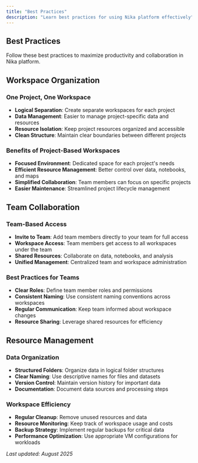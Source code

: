 ```yaml
---
title: "Best Practices"
description: "Learn best practices for using Nika platform effectively"
---
```


## Best Practices

Follow these best practices to maximize productivity and collaboration in Nika platform.

## Workspace Organization

### One Project, One Workspace
- **Logical Separation**: Create separate workspaces for each project
- **Data Management**: Easier to manage project-specific data and resources
- **Resource Isolation**: Keep project resources organized and accessible
- **Clean Structure**: Maintain clear boundaries between different projects

### Benefits of Project-Based Workspaces
- **Focused Environment**: Dedicated space for each project's needs
- **Efficient Resource Management**: Better control over data, notebooks, and maps
- **Simplified Collaboration**: Team members can focus on specific projects
- **Easier Maintenance**: Streamlined project lifecycle management

## Team Collaboration

### Team-Based Access
- **Invite to Team**: Add team members directly to your team for full access
- **Workspace Access**: Team members get access to all workspaces under the team
- **Shared Resources**: Collaborate on data, notebooks, and analysis
- **Unified Management**: Centralized team and workspace administration

### Best Practices for Teams
- **Clear Roles**: Define team member roles and permissions
- **Consistent Naming**: Use consistent naming conventions across workspaces
- **Regular Communication**: Keep team informed about workspace changes
- **Resource Sharing**: Leverage shared resources for efficiency

## Resource Management

### Data Organization
- **Structured Folders**: Organize data in logical folder structures
- **Clear Naming**: Use descriptive names for files and datasets
- **Version Control**: Maintain version history for important data
- **Documentation**: Document data sources and processing steps

### Workspace Efficiency
- **Regular Cleanup**: Remove unused resources and data
- **Resource Monitoring**: Keep track of workspace usage and costs
- **Backup Strategy**: Implement regular backups for critical data
- **Performance Optimization**: Use appropriate VM configurations for workloads

*Last updated: August 2025* 